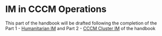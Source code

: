 # IM in CCCM Operations
:::{warning}
This part of the handbook will be drafted following the completion of the Part 1 - [Humanitarian IM](https://imhandbook.cccmcluster.org/part1/data-literacy.html) and Part 2 - [CCCM Cluster IM](https://imhandbook.cccmcluster.org/part3/cluster.html) of the handbook
:::
